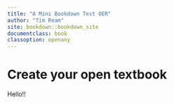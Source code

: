 ```yaml
---
title: "A Mini Bookdown Test OER"
author: "Tim Ream"
site: bookdown::bookdown_site
documentclass: book
classoption: openany
---
```


# Create your open textbook

Hello!!
